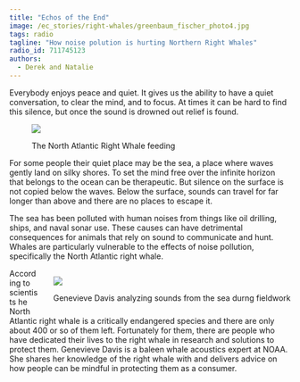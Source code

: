 ```yaml
---
title: "Echos of the End"
image: /ec_stories/right-whales/greenbaum_fischer_photo4.jpg
tags: radio
tagline: "How noise polution is hurting Northern Right Whales"
radio_id: 711745123
authors:
  - Derek and Natalie
---
```

  
Everybody enjoys peace and quiet. It gives us the ability to have a quiet conversation, to clear the mind, and to focus. At times it can be hard to find this silence, but once the sound is drowned out relief is found.

<figure>
<img src ="/ec_stories/right-whales/greenbaum_fischer_photo1.JPG">
<figcaption>
<p>The North Atlantic Right Whale feeding</p>
</figcaption>
</figure>

For some people their quiet place may be the sea, a place where waves gently land on silky shores. To set the mind free over the infinite horizon that belongs to the ocean can be therapeutic. But silence on the surface is not copied below the waves. Below the surface, sounds can travel for far longer than above and there are no places to escape it.

The sea has been polluted with human noises from things like oil drilling, ships, and naval sonar use. These causes can have detrimental consequences for animals that rely on sound to communicate and hunt. Whales are particularly vulnerable to the effects of noise pollution, specifically the North Atlantic right whale.

<figure style = "float:right;margin:1em 0 0 2em;">
<img src ="/ec_stories/right-whales/greenbaum_fischer_photo3.jpg">
<figcaption>
<p>Genevieve Davis analyzing sounds from the sea durng fieldwork</p>
</figcaption>
</figure>

According to scientists he North Atlantic right whale is a critically endangered species and there are only about 400 or so of them left. Fortunately for them, there are people who have dedicated their lives to the right whale in research and solutions to protect them. Genevieve Davis is a baleen whale acoustics expert at NOAA. She shares her knowledge of the right whale with and delivers advice on how people can be mindful in protecting them as a consumer. 